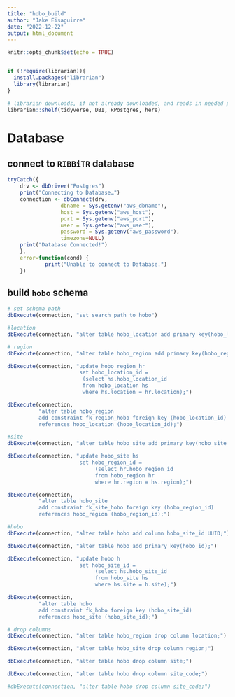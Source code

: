 ```yaml
---
title: "hobo_build"
author: "Jake Eisaguirre"
date: "2022-12-22"
output: html_document
---
```


```r
knitr::opts_chunk$set(echo = TRUE)


if (!require(librarian)){
  install.packages("librarian")
  library(librarian)
}

# librarian downloads, if not already downloaded, and reads in needed packages
librarian::shelf(tidyverse, DBI, RPostgres, here)
```

# Database

## connect to `RIBBiTR` database
```r

tryCatch({
    drv <- dbDriver("Postgres")
    print("Connecting to Database…")
    connection <- dbConnect(drv, 
                 dbname = Sys.getenv("aws_dbname"),
                 host = Sys.getenv("aws_host"), 
                 port = Sys.getenv("aws_port"),
                 user = Sys.getenv("aws_user"), 
                 password = Sys.getenv("aws_password"),
                 timezone=NULL)
    print("Database Connected!")
    },
    error=function(cond) {
            print("Unable to connect to Database.")
    })


```

## build `hobo` schema
```r

# set schema path
dbExecute(connection, "set search_path to hobo")

#location
dbExecute(connection, "alter table hobo_location add primary key(hobo_location_id);")

# region
dbExecute(connection, "alter table hobo_region add primary key(hobo_region_id);")

dbExecute(connection, "update hobo_region hr
                       set hobo_location_id = 
                       	(select hs.hobo_location_id
                       	from hobo_location hs
                       	where hs.location = hr.location);")

dbExecute(connection, 
          "alter table hobo_region 
          add constraint fk_region_hobo foreign key (hobo_location_id) 
          references hobo_location (hobo_location_id);")

#site
dbExecute(connection, "alter table hobo_site add primary key(hobo_site_id);")

dbExecute(connection, "update hobo_site hs 
                       set hobo_region_id =
                        	(select hr.hobo_region_id
                        	from hobo_region hr
                        	where hr.region = hs.region);")

dbExecute(connection, 
          "alter table hobo_site 
          add constraint fk_site_hobo foreign key (hobo_region_id) 
          references hobo_region (hobo_region_id);")

#hobo
dbExecute(connection, "alter table hobo add column hobo_site_id UUID;")

dbExecute(connection, "alter table hobo add primary key(hobo_id);")

dbExecute(connection, "update hobo h 
                       set hobo_site_id =
                        	(select hs.hobo_site_id
                        	from hobo_site hs
                        	where hs.site = h.site);")

dbExecute(connection, 
          "alter table hobo 
          add constraint fk_hobo foreign key (hobo_site_id) 
          references hobo_site (hobo_site_id);")

# drop columns
dbExecute(connection, "alter table hobo_region drop column location;")

dbExecute(connection, "alter table hobo_site drop column region;")

dbExecute(connection, "alter table hobo drop column site;")

dbExecute(connection, "alter table hobo drop column site_code;")

#dbExecute(connection, "alter table hobo drop column site_code;")

```